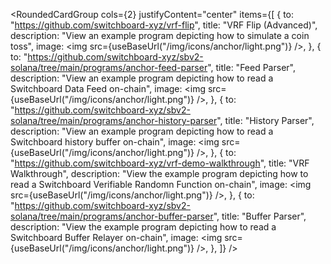 
<RoundedCardGroup
  cols={2}
  justifyContent="center"
  items={[
    {
      to: "https://github.com/switchboard-xyz/vrf-flip",
      title: "VRF Flip (Advanced)",
      description:
        "View an example program depicting how to simulate a coin toss",
      image: <img src={useBaseUrl("/img/icons/anchor/light.png")} />,
    },
    {
      to: "https://github.com/switchboard-xyz/sbv2-solana/tree/main/programs/anchor-feed-parser",
      title: "Feed Parser",
      description:
        "View an example program depicting how to read a Switchboard Data Feed on-chain",
      image: <img src={useBaseUrl("/img/icons/anchor/light.png")} />,
    },
    {
      to: "https://github.com/switchboard-xyz/sbv2-solana/tree/main/programs/anchor-history-parser",
      title: "History Parser",
      description:
        "View an example program depicting how to read a Switchboard history buffer on-chain",
      image: <img src={useBaseUrl("/img/icons/anchor/light.png")} />,
    },
    {
      to: "https://github.com/switchboard-xyz/vrf-demo-walkthrough",
      title: "VRF Walkthrough",
      description:
        "View the example program depicting how to read a Switchboard Verifiable Randomn Function on-chain",
      image: <img src={useBaseUrl("/img/icons/anchor/light.png")} />,
    },
    {
      to: "https://github.com/switchboard-xyz/sbv2-solana/tree/main/programs/anchor-buffer-parser",
      title: "Buffer Parser",
      description:
        "View the example program depicting how to read a Switchboard Buffer Relayer on-chain",
      image: <img src={useBaseUrl("/img/icons/anchor/light.png")} />,
    },
  ]}
/>
